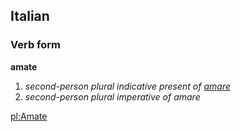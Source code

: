 ==Italian==
===Verb form===
'''amate'''

# ''second-person plural indicative present of [[amare]]''
# ''second-person plural imperative of amare''

[[pl:Amate]]